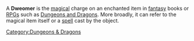 A '''Dweomer''' is the [[magical]] charge on an enchanted item in [[fantasy]] books or [[role-playing game|RPGs]] such as [[Dungeons and Dragons]]. More broadly, it can refer to the magical item itself or a [[spell]] cast by the object.

{{D&D-stub}}

[[Category:Dungeons & Dragons]]